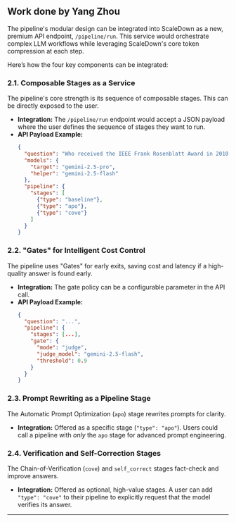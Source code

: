 ## Work done by Yang Zhou

The pipeline's modular design can be integrated into ScaleDown as a new, premium API endpoint, `/pipeline/run`. This service would orchestrate complex LLM workflows while leveraging ScaleDown's core token compression at each step.

Here’s how the four key components can be integrated:

### 2.1. Composable Stages as a Service
The pipeline's core strength is its sequence of composable stages. This can be directly exposed to the user.

* **Integration:** The `/pipeline/run` endpoint would accept a JSON payload where the user defines the sequence of stages they want to run.
* **API Payload Example:**
    ```json
    {
      "question": "Who received the IEEE Frank Rosenblatt Award in 2010?",
      "models": {
        "target": "gemini-2.5-pro",
        "helper": "gemini-2.5-flash"
      },
      "pipeline": {
        "stages": [
          {"type": "baseline"},
          {"type": "apo"},
          {"type": "cove"}
        ]
      }
    }
    ```

### 2.2. "Gates" for Intelligent Cost Control
The pipeline uses "Gates" for early exits, saving cost and latency if a high-quality answer is found early.

* **Integration:** The gate policy can be a configurable parameter in the API call.
* **API Payload Example:**
    ```json
    {
      "question": "...",
      "pipeline": {
        "stages": [...],
        "gate": {
          "mode": "judge",
          "judge_model": "gemini-2.5-flash",
          "threshold": 0.9 
        }
      }
    }
    ```

### 2.3. Prompt Rewriting as a Pipeline Stage
The Automatic Prompt Optimization (`apo`) stage rewrites prompts for clarity.

* **Integration:** Offered as a specific stage (`"type": "apo"`). Users could call a pipeline with *only* the `apo` stage for advanced prompt engineering.

### 2.4. Verification and Self-Correction Stages
The Chain-of-Verification (`cove`) and `self_correct` stages fact-check and improve answers.

* **Integration:** Offered as optional, high-value stages. A user can add `"type": "cove"` to their pipeline to explicitly request that the model verifies its answer.

---
